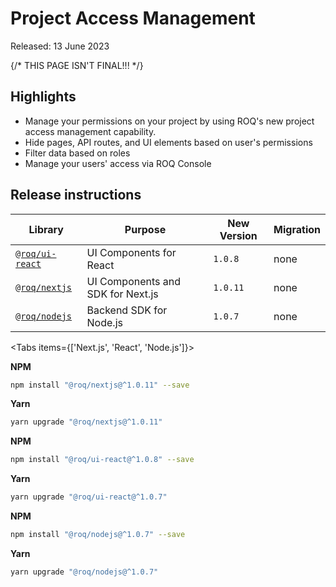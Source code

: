 
# Project Access Management

<Callout type="info" emoji="ℹ️">
  Released: 13 June 2023
</Callout>

{/* THIS PAGE ISN'T FINAL!!! */}

## Highlights

- Manage your permissions on your project by using ROQ's new project access management capability.
- Hide pages, API routes, and UI elements based on user's permissions
- Filter data based on roles
- Manage your users' access via ROQ Console

## Release instructions

| Library                                                        | Purpose                           | New Version | Migration |
|----------------------------------------------------------------|-----------------------------------|-------------|-----------|
| [`@roq/ui-react`](https://www.npmjs.com/package/@roq/ui-react) | UI Components for React           | `1.0.8`     | none      |
| [`@roq/nextjs`](https://www.npmjs.com/package/@roq/nextjs)     | UI Components and SDK for Next.js | `1.0.11`    | none      |
| [`@roq/nodejs`](https://www.npmjs.com/package/@roq/nodejs)     | Backend SDK for Node.js           | `1.0.7`     | none      |

<Tabs items={['Next.js', 'React', 'Node.js']}><Tab>

**NPM**

```bash
npm install "@roq/nextjs@^1.0.11" --save
```

**Yarn**

```bash
yarn upgrade "@roq/nextjs@^1.0.11"
```

</Tab><Tab>

**NPM**

```bash
npm install "@roq/ui-react@^1.0.8" --save
```

**Yarn**

```bash
yarn upgrade "@roq/ui-react@^1.0.7"
```

</Tab><Tab>
**NPM**

```bash
npm install "@roq/nodejs@^1.0.7" --save
```

**Yarn**

```bash
yarn upgrade "@roq/nodejs@^1.0.7"
```

</Tab></Tabs>

[//]: # "Migration of node lib"
